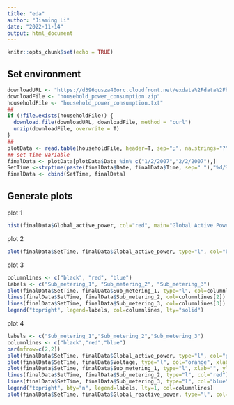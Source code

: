 ```yaml
---
title: "eda"
author: "Jiaming Li"
date: "2022-11-14"
output: html_document
---
```


```r
knitr::opts_chunk$set(echo = TRUE)
```

## Set environment
```r
downloadURL <- "https://d396qusza40orc.cloudfront.net/exdata%2Fdata%2Fhousehold_power_consumption.zip"
downloadFile <- "household_power_consumption.zip"
householdFile <- "household_power_consumption.txt"
##
if (!file.exists(householdFile)) {
  download.file(downloadURL, downloadFile, method = "curl")
  unzip(downloadFile, overwrite = T)
}
##
plotData <- read.table(householdFile, header=T, sep=";", na.strings="?")
## set time variable
finalData <- plotData[plotData$Date %in% c("1/2/2007","2/2/2007"),]
SetTime <-strptime(paste(finalData$Date, finalData$Time, sep=" "),"%d/%m/%Y %H:%M:%S")
finalData <- cbind(SetTime, finalData)
```

## Generate plots
plot 1
```r
hist(finalData$Global_active_power, col="red", main="Global Active Power", xlab="Global Active Power (kilowatts)")
```

plot 2
```r
plot(finalData$SetTime, finalData$Global_active_power, type="l", col="black", xlab="", ylab="Global Active Power (kilowatts)")
```

plot 3
```r
columnlines <- c("black", "red", "blue")
labels <- c("Sub_metering_1", "Sub_metering_2", "Sub_metering_3")
plot(finalData$SetTime, finalData$Sub_metering_1, type="l", col=columnlines[1], xlab="", ylab="Energy sub metering")
lines(finalData$SetTime, finalData$Sub_metering_2, col=columnlines[2])
lines(finalData$SetTime, finalData$Sub_metering_3, col=columnlines[3])
legend("topright", legend=labels, col=columnlines, lty="solid")
```

plot 4
```r
labels <- c("Sub_metering_1","Sub_metering_2","Sub_metering_3")
columnlines <- c("black","red","blue")
par(mfrow=c(2,2))
plot(finalData$SetTime, finalData$Global_active_power, type="l", col="green", xlab="", ylab="Global Active Power")
plot(finalData$SetTime, finalData$Voltage, type="l", col="orange", xlab="datetime", ylab="Voltage")
plot(finalData$SetTime, finalData$Sub_metering_1, type="l", xlab="", ylab="Energy sub metering")
lines(finalData$SetTime, finalData$Sub_metering_2, type="l", col="red")
lines(finalData$SetTime, finalData$Sub_metering_3, type="l", col="blue")
legend("topright", bty="n", legend=labels, lty=1, col=columnlines)
plot(finalData$SetTime, finalData$Global_reactive_power, type="l", col="blue", xlab="datetime", ylab="Global_reactive_power")
```

